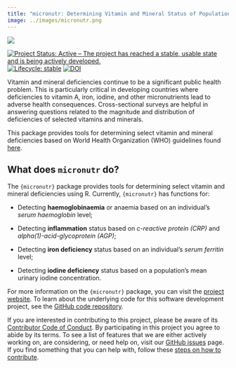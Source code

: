 ```yaml
---
title: "micronutr: Determining Vitamin and Mineral Status of Populations"
image: ../images/micronutr.png
---
```


::: {.column-margin}

[![](../images/micronutr.png)](https://nutriverse.io/micronutr/)

:::

[![Project Status: Active – The project has reached a stable, usable state and is being actively developed.](https://www.repostatus.org/badges/latest/active.svg)](https://www.repostatus.org/#active)
[![Lifecycle: stable](https://img.shields.io/badge/lifecycle-stable-brightgreen.svg)](https://lifecycle.r-lib.org/articles/stages.html#stable)
[![DOI](https://zenodo.org/badge/584725138.svg)](https://zenodo.org/badge/latestdoi/584725138)


Vitamin and mineral deficiencies continue to be a significant public health problem. This is particularly critical in developing countries where deficiencies to vitamin A, iron, iodine, and other micronutrients lead to adverse health consequences. Cross-sectional surveys are helpful in answering questions related to the magnitude and distribution of deficiencies of selected vitamins and minerals.

This package provides tools for determining select vitamin and mineral deficiencies based on World Health Organization (WHO) guidelines found [here](https://www.who.int/teams/nutrition-and-food-safety/databases/vitamin-and-mineral-nutrition-information-system).

## What does `micronutr` do?

The `{micronutr}` package provides tools for determining select vitamin and mineral deficiencies using R. Currently, `{micronutr}` has functions for:

* Detecting **haemoglobinaemia** or anaemia based on an individual's *serum haemoglobin* level;

* Detecting **inflammation** status based on *c-reactive protein (CRP)* and *alpha(1)-acid-glycoprotein (AGP)*;

* Detecting **iron deficiency** status based on an individual's *serum ferritin* level;

* Detecting **iodine deficiency** status based on a population's mean urinary iodine concentration.

For more information on the `{micronutr}` package, you can visit the [project website](https://nutriverse.io/micronutr/). To learn about the underlying code for this software development project, see the [GitHub code repository](https://github.com/nutriverse/micronutr).

If you are interested in contributing to this project, please be aware of its [Contributor Code of Conduct](https://nutriverse.io/micronutr/CODE_OF_CONDUCT.html). By participating in this project you agree to abide by its terms. To see a list of features that we are either actively working on, are considering, or need help on, visit our [GitHub issues](https://github.com/nutriverse/micronutr/issues) page. If you find something that you can help with, follow these [steps on how to contribute](https://nutriverse.io/micronutr/CONTRIBUTING.html).
